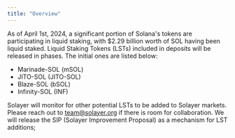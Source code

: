 ```yaml
---
title: "Overview"
---
```


As of April 1st, 2024, a significant portion of Solana's tokens are participating in liquid staking, with $2.29 billion worth of SOL having been liquid staked. Liquid Staking Tokens (LSTs) included in deposits will be released in phases. The initial ones are listed below:

* Marinade-SOL (mSOL)
* JITO-SOL (JITO-SOL)
* Blaze-SOL (bSOL)
* Infinity-SOL (INF)

Solayer will monitor for other potential LSTs to be added to Solayer markets. Please reach out to team@solayer.org if there is room for collaboration. We will release the SIP (Solayer Improvement Proposal) as a mechanism for LST additions;
